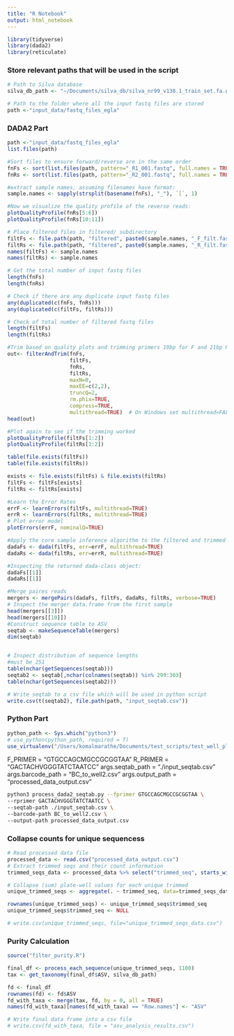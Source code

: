 ```yaml
---
title: "R Notebook"
output: html_notebook
---
```



```r
library(tidyverse)
library(dada2)
library(reticulate)
```


### Store relevant paths that will be used in the script
```r
# Path to Silva database
silva_db_path <- "~/Documents/silva_db/silva_nr99_v138.1_train_set.fa.gz"

# Path to the folder where all the input fastq files are stored
path <-"input_data/fastq_files_egla"
```


### DADA2 Part
```r
path <-"input_data/fastq_files_egla"
list.files(path)

#Sort files to ensure forward/reverse are in the same order
fnFs <- sort(list.files(path, pattern="_R1_001.fastq", full.names = TRUE))
fnRs <- sort(list.files(path, pattern="_R2_001.fastq", full.names = TRUE))

#extract sample names, assuming filenames have format:
sample.names <- sapply(strsplit(basename(fnFs), "_"), `[`, 1)

#Now we visualize the quality profile of the reverse reads:
plotQualityProfile(fnRs[5:6])
plotQualityProfile(fnRs[10:11])

# Place filtered files in filtered/ subdirectory
filtFs <- file.path(path, "filtered", paste0(sample.names, "_F_filt.fastq.gz"))
filtRs <- file.path(path, "filtered", paste0(sample.names, "_R_filt.fastq.gz"))
names(filtFs) <- sample.names
names(filtRs) <- sample.names

# Get the total number of input fastq files
length(fnFs)
length(fnRs)

# Check if there are any duplicate input fastq files
any(duplicated(c(fnFs, fnRs)))
any(duplicated(c(filtFs, filtRs)))

# Check of total number of filtered fastq files
length(filtFs)
length(filtRs)

#Trim based on quality plots and trimming primers 19bp for F and 21bp R
out<- filterAndTrim(fnFs, 
                    filtFs, 
                    fnRs, 
                    filtRs, 
                    maxN=0, 
                    maxEE=c(2,2), 
                    truncQ=2, 
                    rm.phix=TRUE, 
                    compress=TRUE, 
                    multithread=TRUE)  # On Windows set multithread=FALSE
head(out)

#Plot again to see if the trimming worked
plotQualityProfile(filtFs[1:2])
plotQualityProfile(filtRs[1:2])

table(file.exists(filtFs))
table(file.exists(filtRs))

exists <- file.exists(filtFs) & file.exists(filtRs)
filtFs <- filtFs[exists]
filtRs <- filtRs[exists]

#Learn the Error Rates
errF <- learnErrors(filtFs, multithread=TRUE)
errR <- learnErrors(filtRs, multithread=TRUE)
# Plot error model
plotErrors(errF, nominalQ=TRUE)

#Apply the core sample inference algorithm to the filtered and trimmed sequence data.
dadaFs <- dada(filtFs, err=errF, multithread=TRUE)
dadaRs <- dada(filtRs, err=errR, multithread=TRUE)

#Inspecting the returned dada-class object:
dadaFs[[1]]
dadaRs[[1]]

#Merge paires reads
mergers <- mergePairs(dadaFs, filtFs, dadaRs, filtRs, verbose=TRUE)
# Inspect the merger data.frame from the first sample
head(mergers[[3]])
head(mergers[[10]])
#Construct sequence table to ASV
seqtab <- makeSequenceTable(mergers)
dim(seqtab)


# Inspect distribution of sequence lengths
#must be 251
table(nchar(getSequences(seqtab)))
seqtab2 <- seqtab[,nchar(colnames(seqtab)) %in% 299:303]
table(nchar(getSequences(seqtab2)))

# Write seqtab to a csv file which will be used in python script
write.csv(t(seqtab2), file.path(path, "input_seqtab.csv"))
```


### Python Part
```r
python_path <- Sys.which("python3")
# use_python(python_path, required = T)
use_virtualenv("/Users/komalmarathe/Documents/test_scripts/test_well_plate_project/python_env")
```

F_PRIMER = "GTGCCAGCMGCCGCGGTAA"
R_PRIMER = "GACTACHVGGGTATCTAATCC"
args.seqtab_path = "./input_seqtab.csv"
args.barcode_path = "BC_to_well2.csv"
args.output_path = "processed_data_output.csv"

```bash
python3 process_dada2_seqtab.py --fprimer GTGCCAGCMGCCGCGGTAA \
--rprimer GACTACHVGGGTATCTAATCC \
--seqtab-path ./input_seqtab.csv \
--barcode-path BC_to_well2.csv \
--output-path processed_data_output.csv
```


### Collapse counts for unique sequencess
```r
# Read processed data file
processed_data <- read.csv("processed_data_output.csv")
# Extract trimmed seqs and their count information
trimmed_seqs_data <- processed_data %>% select("trimmed_seq", starts_with("Plate"))

# Collapse (sum) plate-well values for each unique trimmed 
unique_trimmed_seqs <- aggregate(. ~ trimmed_seq, data=trimmed_seqs_data, FUN=sum)

rownames(unique_trimmed_seqs) <- unique_trimmed_seqs$trimmed_seq
unique_trimmed_seqs$trimmed_seq <- NULL

# write.csv(unique_trimmed_seqs, file="unique_trimmed_seqs_data.csv")
```


### Purity Calculation
```r
source("filter_purity.R")
```


```r
final_df <- process_each_sequence(unique_trimmed_seqs, 1100)
tax <- get_taxonomy(final_df$ASV, silva_db_path)

fd <- final_df
rownames(fd) <- fd$ASV
fd_with_taxa <- merge(tax, fd, by = 0, all = TRUE)
names(fd_with_taxa)[names(fd_with_taxa) == "Row.names"] <- "ASV"

# Write final data frame into a csv file
# write.csv(fd_with_taxa, file = "asv_analysis_results.csv")
```



